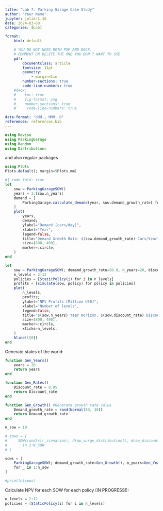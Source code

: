 ```yaml
---
title: "Lab 7: Parking Garage Case Study"
author: "Your Name"
jupyter: julia-1.10
date: 2024-03-08
categories: [Lab]

format: 
    html: default

    # YOU DO NOT NEED BOTH PDF AND DOCX.
    # COMMENT OR DELETE THE ONE YOU DON'T WANT TO USE.
    pdf:
        documentclass: article
        fontsize: 11pt
        geometry:
            - margin=1in  
        number-sections: true
        code-line-numbers: true
    #docx: 
    #    toc: true
    #    fig-format: png
    #    number-sections: true
    #`    code-line-numbers: true

date-format: "ddd., MMM. D"
references: references.bib
---
```



```julia
using Revise
using ParkingGarage
using Random
using Distributions
```

and also regular packages

```julia
using Plots
Plots.default(; margin=5Plots.mm)
```

```julia
#| code-fold: true
let
    sow = ParkingGarageSOW()
    years = 1:(sow.n_years)
    demand = [
        ParkingGarage.calculate_demand(year, sow.demand_growth_rate) for year in years
    ]
    plot(
        years,
        demand;
        ylabel="Demand [cars/day]",
        xlabel="Year",
        legend=false,
        title="Demand Growth Rate: $(sow.demand_growth_rate) Cars/Year",
        size=(800, 400),
        marker=:circle,
    )
end
```

```julia
let
    sow = ParkingGarageSOW(; demand_growth_rate=80.0, n_years=20, discount_rate=0.12)
    n_levels = 2:12
    policies = [StaticPolicy(i) for i in n_levels]
    profits = [simulate(sow, policy) for policy in policies]
    plot(
        n_levels,
        profits;
        ylabel="NPV Profits [Million USD]",
        xlabel="Number of levels",
        legend=false,
        title="$(sow.n_years) Year Horizon, $(sow.discount_rate) Discount, $(sow.demand_growth_rate) Demand Growth",
        size=(800, 400),
        marker=:circle,
        xticks=n_levels,
    )
    hline!([0])
end
```

Generate states of the world:

```julia

function Gen_Years()
    years = 20 
    return years 
end 

function Gen_Rates()
    Discount_rate = 0.05
    return Discount_rate
end 

function Gen_Growth() #Generate growth rate value 
    Demand_growth_rate = rand(Normal(80, 10))
    return Demand_growth_rate
end 
```

```julia

n_sow = 10

# sows = [
#     SOW(rand(slr_scenarios), draw_surge_distribution(), draw_discount_rate()) for
#     _ in 1:N_SOW
# ]

sows = [
    ParkingGarageSOW(; demand_growth_rate=Gen_Growth(), n_years=Gen_Years(), discount_rate=Gen_Rates())
    for _ in 1:n_sow
]

#println(sows)
```

Calculate NPV for each SOW for each policy (IN PROGRESS!):


```julia
n_levels = 2:12
policies = [StaticPolicy(i) for i in n_levels]

```